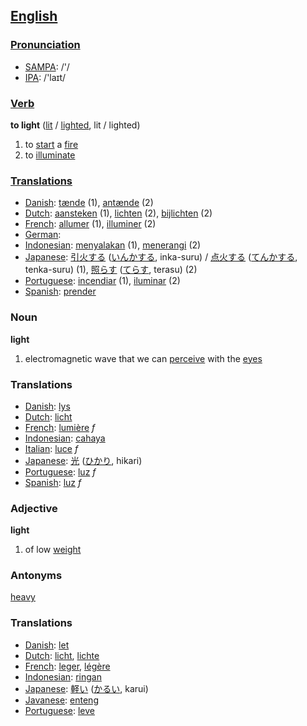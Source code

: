 == [[English]] ==

=== [[Pronunciation]] ===
*[[w:SAMPA|SAMPA]]: /'/
*[[w:IPA|IPA]]: /'laɪt/

=== [[Verb]] ===

'''to light''' ([[lit]] / [[lighted]], lit / lighted)

# to [[start]] a [[fire]]
# to [[illuminate]]

=== [[Translations]] ===
*[[Danish]]: [[tænde]] (1), [[antænde]] (2)
*[[Dutch]]: [[aansteken]] (1), [[lichten]] (2), [[bijlichten]] (2)
*[[French]]: [[allumer]] (1), [[illuminer]] (2)
*[[German]]: [[]]
*[[Indonesian]]: [[nyala|menyalakan]] (1), [[terang|menerangi]] (2)
*[[Japanese]]: [[引火]]する ([[いんか]]する, inka-suru) / [[点火]]する ([[てんか]]する, tenka-suru) (1), [[照らす]] ([[てらす]], terasu) (2)
*[[Portuguese]]: [[incendiar]] (1), [[iluminar]] (2)
*[[Spanish]]: [[prender]]

=== Noun ===

'''light'''

# electromagnetic wave that we can [[perceive]] with the [[eye]]s

=== Translations ===
*[[Danish]]: [[lys]]
*[[Dutch]]: [[licht]]
*[[French]]: [[lumière]] ''f''
*[[Indonesian]]: [[cahaya]]
*[[Italian]]: [[luce]] ''f''
*[[Japanese]]: [[光]] ([[ひかり]], hikari)
*[[Portuguese]]: [[luz]] ''f''
*[[Spanish]]: [[luz]] ''f''

=== Adjective ===

'''light'''

# of low [[weight]]

=== Antonyms ===

[[heavy]]

=== Translations ===
*[[Danish]]: [[let]]
*[[Dutch]]: [[licht]], [[lichte]]
*[[French]]: [[leger]], [[légère]]
*[[Indonesian]]: [[ringan]]
*[[Japanese]]: [[軽い]] ([[かるい]], karui)
*[[Javanese]]: [[enteng]]
*[[Portuguese]]: [[leve]]